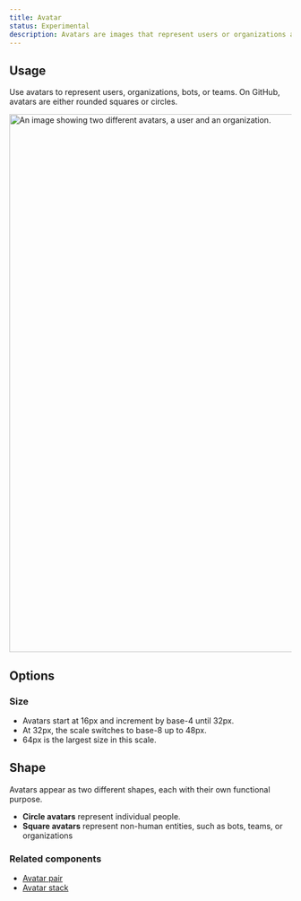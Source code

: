 ```yaml
---
title: Avatar
status: Experimental
description: Avatars are images that represent users or organizations at GitHub. 
---
```



## Usage

Use avatars to represent users, organizations, bots, or teams. On GitHub, avatars are either rounded squares or circles. 

<img
  width="960"
  alt="An image showing two different avatars, a user and an organization."
  src="https://user-images.githubusercontent.com/586552/201956636-4257c8e7-7195-416a-a13c-1f2036912d17.png"
/>

## Options

### Size

- Avatars start at 16px and increment by base-4 until 32px.
- At 32px, the scale switches to base-8 up to 48px.
- 64px is the largest size in this scale.

## Shape

Avatars appear as two different shapes, each with their own functional purpose.
- **Circle avatars** represent individual people. 
- **Square avatars** represent non-human entities, such as bots, teams, or organizations

### Related components

- [Avatar pair](http://primer/design/components/avatar-pair)
- [Avatar stack](http://primer/design/components/avatar-stack)
